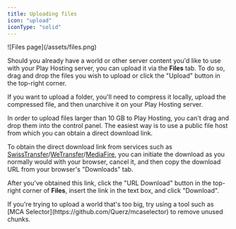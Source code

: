 ```yaml
---
title: Uploading files
icon: "upload"
iconType: "solid"
---
```


<Frame>![Files page](/assets/files.png)</Frame>

Should you already have a world or other server content you'd like to use with your
Play Hosting server, you can upload it via the **Files** tab. To do so, drag and drop
the files you wish to upload or click the "Upload" button in the top-right corner.

If you want to upload a folder, you'll need to compress it locally, upload
the compressed file, and then unarchive it on your Play Hosting server.

In order to upload files larger than 10 GB to Play Hosting, you can't
drag and drop them into the control panel. The easiest way
is to use a public file host from which you can obtain a direct download link.

To obtain the direct download link from services such as 
[SwissTransfer](https://www.swisstransfer.com)/[WeTransfer](https://wetransfer.com)/[MediaFire](https://mediafire.com),
you can initiate the download as you normally would with your browser, cancel it, and
then copy the download URL from your browser's "Downloads" tab.

After you've obtained this link, click the "URL Download" button in the top-right
corner of **Files**, insert the link in the text box, and click "Download".

<Tip>
  If you're trying to upload a world that's too big, try using a tool such as [MCA Selector](https://github.com/Querz/mcaselector) to remove unused chunks.
</Tip>
